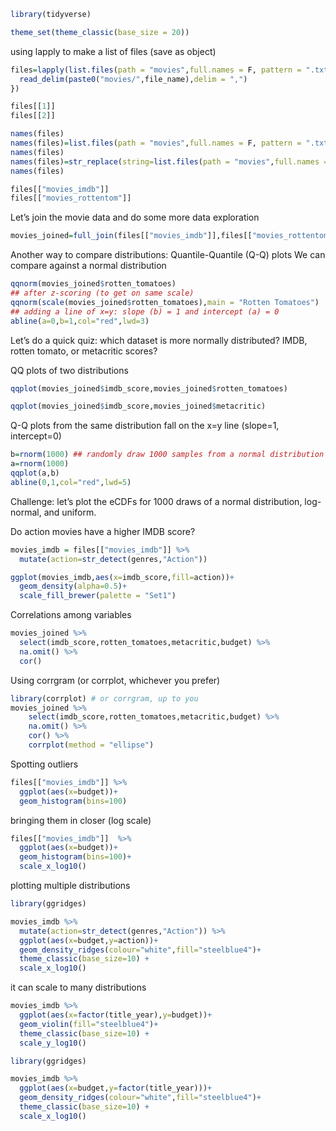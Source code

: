```r
library(tidyverse)

theme_set(theme_classic(base_size = 20)) 
```


using lapply to make a list of files (save as object)
```r
files=lapply(list.files(path = "movies",full.names = F, pattern = ".txt"),function(file_name){
  read_delim(paste0("movies/",file_name),delim = ",")
})

files[[1]]
files[[2]]

names(files)
names(files)=list.files(path = "movies",full.names = F, pattern = ".txt")
names(files)
names(files)=str_replace(string=list.files(path = "movies",full.names = F, pattern = ".txt"),pattern = ".txt",replacement = "")
names(files)

files[["movies_imdb"]]
files[["movies_rottentom"]]
```

Let's join the movie data and do some more data exploration
```r
movies_joined=full_join(files[["movies_imdb"]],files[["movies_rottentom"]],by=c("movie_title"="title"))
```


Another way to compare distributions: Quantile-Quantile (Q-Q) plots
We can compare against a normal distribution
```r
qqnorm(movies_joined$rotten_tomatoes)
## after z-scoring (to get on same scale) 
qqnorm(scale(movies_joined$rotten_tomatoes),main = "Rotten Tomatoes")
## adding a line of x=y: slope (b) = 1 and intercept (a) = 0
abline(a=0,b=1,col="red",lwd=3)
```

Let's do a quick quiz: which dataset is more normally distributed? 
IMDB, rotten tomato, or metacritic scores? 

QQ plots of two distributions
```r
qqplot(movies_joined$imdb_score,movies_joined$rotten_tomatoes)

qqplot(movies_joined$imdb_score,movies_joined$metacritic)
```

Q-Q plots from the same distribution fall on the x=y line (slope=1, intercept=0) 
```r
b=rnorm(1000) ## randomly draw 1000 samples from a normal distribution
a=rnorm(1000) 
qqplot(a,b)
abline(0,1,col="red",lwd=5)
```

Challenge: let's plot the eCDFs for 1000 draws of a normal distribution, log-normal, and uniform. 

Do action movies have a higher IMDB score? 
```r
movies_imdb = files[["movies_imdb"]] %>% 
  mutate(action=str_detect(genres,"Action"))

ggplot(movies_imdb,aes(x=imdb_score,fill=action))+
  geom_density(alpha=0.5)+
  scale_fill_brewer(palette = "Set1")
``` 

Correlations among variables
```r
movies_joined %>% 
  select(imdb_score,rotten_tomatoes,metacritic,budget) %>%
  na.omit() %>%
  cor()
``` 


Using corrgram (or corrplot, whichever you prefer)
```r
library(corrplot) # or corrgram, up to you
movies_joined %>% 
    select(imdb_score,rotten_tomatoes,metacritic,budget) %>%
    na.omit() %>%
    cor() %>% 
    corrplot(method = "ellipse")
```


Spotting outliers
```r
files[["movies_imdb"]] %>% 
  ggplot(aes(x=budget))+
  geom_histogram(bins=100)

```


bringing them in closer (log scale)
```r
files[["movies_imdb"]]  %>% 
  ggplot(aes(x=budget))+
  geom_histogram(bins=100)+
  scale_x_log10()
```


plotting multiple distributions
```r
library(ggridges)

movies_imdb %>% 
  mutate(action=str_detect(genres,"Action")) %>%
  ggplot(aes(x=budget,y=action))+
  geom_density_ridges(colour="white",fill="steelblue4")+
  theme_classic(base_size=10) +
  scale_x_log10()
```


it can scale to many distributions
```r

movies_imdb %>% 
  ggplot(aes(x=factor(title_year),y=budget))+
  geom_violin(fill="steelblue4")+
  theme_classic(base_size=10) +
  scale_y_log10()

library(ggridges)

movies_imdb %>% 
  ggplot(aes(x=budget,y=factor(title_year)))+
  geom_density_ridges(colour="white",fill="steelblue4")+
  theme_classic(base_size=10) +
  scale_x_log10()

```
